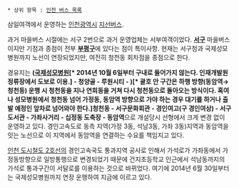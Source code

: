  * 상위 항목 : [[인천 버스 목록]]

삼일여객에서 운영하는 [[인천광역시]] [[인천광역시 시내버스|지선버스]].

과거 마을버스 시절에는 서구 2번으로 과거 운영업체는 서부여객이었다. '''[[서구(인천)|서구]]''' 마을버스이지만 기점과 종점이 전부 '''[[부평구]]'''에 있다는 점이 특이사항. 현재는 서구청과 국제성모병원까지 노선이 연장되었지만, 여전히 청천동 회차점을 종점으로 한다.

경유지는 '''([[국제성모병원]][* 2014년 10월 6일부터 구내로 들어가지 않는다. 인재개발원 정류장에서 도보로 이용.] - 청양골 - 루원시티 - )[* 괄호 안 구간은 하행 방향(동암역→청천동) 운행 시 청천동을 지나 연희동을 거쳐 다시 청천동으로 돌아오는 방식이다. 혹여나 성모병원에서 청천동 넘어 가정동, 동암역 방향으로 가야 하는 경우 대기를 하거나 출발 예정인 앞차로 넘어와야 한다.]청천동 - 서구문화회관 - 경인여고(구 경인여상) - 서구도서관 - 가좌사거리 - 십정동 도축장 - 동암역'''으로 개설당시 선형에서 크게 변경 없이 운영하고 있다. 경인고속도로 동측 지역(가정 3동, 석남3동, 가좌 3동)지역과 동암역을 잇는 노선으로 이 지역에서 동암역을 연결하는 수요를 책임지고 있다.

[[인천 도시철도 2호선]]의 경인고속국도 통과지역 공사로 인해서 가석로가 가좌동에서 가정동방향으로 일방통행으로 변경되었기 때문에 건지초등학교 인근에서 석남동까지의 가석로 통과구간이 서달로를 이용하는 것으로 바뀌었다. 여기에 2014년 6월 30일부터는 국제성모병원까지 연장 운행하여 지금에 이르고 있다.
